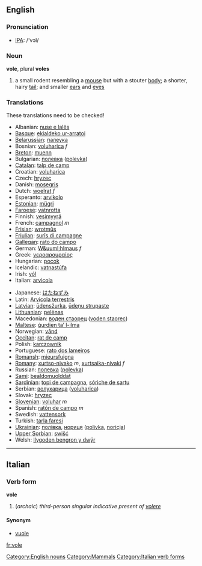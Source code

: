 ==English==

===Pronunciation===
*[[w:IPA|IPA]]: /'vɔl/
===Noun===
'''vole''', plural '''voles'''
{{wikipedia}}
# a small rodent resembling a [[mouse]] but with a stouter [[body]]; a shorter, hairy [[tail]]; and smaller [[ears]] and [[eyes]]

===Translations===
These translations need to be checked!
{{top}}
*Albanian: [[nuse e lalës]]
*[[Basque]]: [[ekialdeko ur-arratoi]]
*[[Belarussian]]: [[палеука]]
*Bosnian: [[voluharica]] ''f''
*[[Breton]]: [[muenn]]
*Bulgarian: [[полевка]] ([[polevka]])
*[[Catalan]]: [[talp de camp]]
*Croatian: [[voluharica]]
*Czech: [[hryzec]]
*Danish: [[mosegris]]
*Dutch: [[woelrat]] ''f''
*Esperanto: [[arvikolo]]
*[[Estonian]]: [[mügri]]
*[[Faroese]]: [[vatnrotta]]
*Finnish: [[vesimyyrä]]
*French: [[campagnol]] ''m''
*[[Frisian]]: [[wrotmûs]]
*[[Friulian]]: [[surîs di campagne]]
*[[Gallegan]]: [[rato do campo]]
*German: [[W&uuml;hlmaus]] ''f''
*Greek: [[νεροαρουραίος]] '' ''
*Hungarian: [[pocok]]
*Icelandic: [[vatnastúfa]]
*Irish: [[vól]]
*Italian: [[arvicola]] '' ''
{{mid}}
*Japanese: [[はたねずみ]]
*Latin: [[Arvicola terrestris]] '' ''
*[[Latvian]]: [[ūdensžurka]], [[ūdeņu strupaste]]
*[[Lithuanian]]: [[pelėnas]]
*Macedonian: [[воден стаорец]] ([[voden staorec]])
*[[Maltese]]: [[ġurdien ta’ l-ilma]]
*Norwegian: [[vånd]]
*[[Occitan]]: [[rat de camp]]
*Polish: [[karczownik]] '' ''
*Portuguese: [[rato dos lameiros]]
*[[Romansh]]: [[mieursfuigna]]
*[[Romany]]: [[xurtso-nivako]] ''m'', [[xurtsaika-nivaki]] ''f''
*Russian: [[полевка]] ([[polevka]]) '' ''
*[[Sami]]: [[bealdomuolddat]]
*[[Sardinian]]: [[topi de campagna]], [[sóriche de sartu]]
*Serbian: [[волухарица]] ([[voluharica]])
*Slovak: [[hryzec]]
*[[Slovenian]]: [[voluhar]] ''m''
*Spanish: [[ratón de campo]] ''m''
*Swedish: [[vattensork]]
*Turkish: [[tarla faresi]]
*[[Ukrainian]]: [[полiвка]], [[нориця]] ([[polivka]], [[noricja]])
*[[Upper Sorbian]]: [[swišć]]
*Welsh: [[llygoden bengron y dwÿr]]
{{bottom}}
[[Category:English nouns]]
[[Category:Mammals]]

----

==Italian==
===Verb form===
'''vole'''
# (''archaic'') ''third-person singular indicative present of [[volere]]''

====Synonym====
*[[vuole]]
[[Category:Italian verb forms]]
[[fr:vole]]